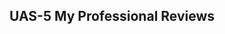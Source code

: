 ## UAS-5 My Professional Reviews
<!-- Untuk melAkukan review, seperti pada [pendekatan AI](../My_Personal_Reviews/Doc.5.Mengevaluasi-Esai-Berdasarkan-Rubrik.pdf), kita membutuhkan rubrik -->
